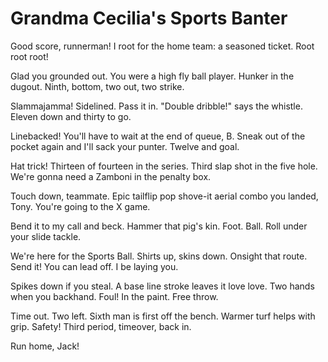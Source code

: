 # Grandma Cecilia's Sports Banter

Good score, runnerman!
I root for the home team:
a seasoned ticket.
Root root root!

Glad you grounded out.
You were a high fly ball player.
Hunker in the dugout.
Ninth, bottom, two out, two strike.

Slammajamma!
Sidelined. Pass it in.
"Double dribble!" says the whistle.
Eleven down and thirty to go.

Linebacked!
You'll have to wait at the end of queue, B.
Sneak out of the pocket again
and I'll sack your punter.
Twelve and goal.

Hat trick!
Thirteen of fourteen in the series.
Third slap shot in the five hole.
We're gonna need a Zamboni
in the penalty box.

Touch down, teammate.
Epic tailflip pop shove-it
aerial combo you landed, Tony.
You're going to the X game.

Bend it to my call and beck.
Hammer that pig's kin.
Foot. Ball. Roll
under your slide tackle.

We're here for the Sports Ball.
Shirts up, skins down.
Onsight that route. Send it!
You can lead off.
I be laying you.

Spikes down if you steal.
A base line stroke
leaves it love love.
Two hands when you backhand.
Foul! In the paint.
Free throw.

Time out. Two left.
Sixth man is first
off the bench. Warmer
turf helps with grip.
Safety! Third
period, timeover, back in.

Run home, Jack!


